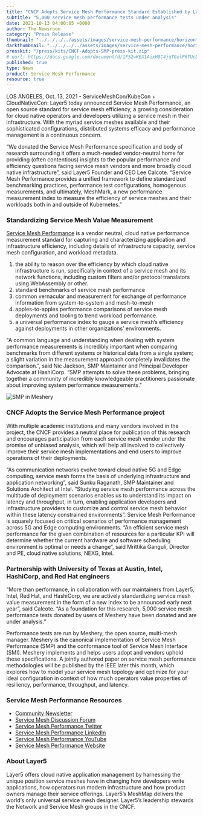 ```yaml
---
title: "CNCF Adopts Service Mesh Performance Standard Established by Layer5 "
subtitle: "5,000 service mesh performance tests under analysis"
date: 2021-10-13 04:00:05 +0000
author: The Newsroom
category: "Press Release"
thumbnail: "../../../../assets/images/service-mesh-performance/horizontal/smp-dark-text-side.webp"
darkthumbnail: "../../../../assets/images/service-mesh-performance/horizontal/smp-dark-text-side.webp"
presskit: "/press/kits/CNCF-Adopts-SMP-press-kit.zip"
# eurl: https://docs.google.com/document/d/1F52wKEX1AixH8C4jqTGelP6TUcDvnsB47DDDCEJdJ44/edit?pli=1#
published: true
type: News
product: Service Mesh Performance
resource: true
---
```




<NewsWrapper>

LOS ANGELES, Oct. 13, 2021 - ServiceMeshCon/KubeCon + CloudNativeCon: Layer5 today announced Service Mesh Performance, an open source standard for service mesh efficiency, a growing consideration for cloud native operators and developers utilizing a service mesh in their infrastructure. With the myriad service meshes available and their sophisticated configurations, distributed systems efficacy and performance management is a continuous concern.

“We donated the Service Mesh Performance specification and body of research surrounding it offers a much-needed vendor-neutral home for providing (often contentious) insights to the popular performance and efficiency questions facing service mesh vendors and more broadly cloud native infrastructure”, said Layer5 Founder and CEO Lee Calcote. “Service Mesh Performance provides a unified framework to define standardized benchmarking practices, performance test configurations, homogenous measurements, and ultimately, MeshMark, a new performance measurement index to measure the efficiency of  service meshes and their workloads both in and outside of Kubernetes.”

<h3>Standardizing Service Mesh Value Measurement</h3>

<a href="https://smp-spec.io">Service Mesh Performance</a> is a vendor neutral, cloud native performance measurement standard for capturing and characterizing application and infrastructure efficiency, including details of infrastructure capacity, service mesh configuration, and workload metadata.
<ol>
    <li>the ability to reason over the efficiency by which cloud native infrastructure is run, specifically in context of a service mesh and its network functions, including custom filters and/or protocol translators using WebAssembly or other.</li>
    <li>standard benchmarks of service mesh performance</li>
    <li>common vernacular and measurement for exchange of performance information from system-to-system and mesh-to-mesh</li>
    <li>apples-to-apples performance comparisons of service mesh deployments and tooling to trend workload performance.</li>
    <li>a universal performance index to gauge a service mesh’s efficiency against deployments in other organizations’ environments.</li>
</ol>

<p>"A common language and understanding when dealing with system performance measurements is incredibly important when comparing benchmarks from different systems or historical data from a single system; a slight variation in the measurement approach completely invalidates the comparison.”, said Nic Jackson, SMP Maintainer and Principal Developer Advocate at HashiCorp. “SMP attempts to solve these problems, bringing together a community of incredibly knowledgeable practitioners passionate about improving system performance measurements."</p>

<img src={smpMeshery} alt="SMP in Meshery"/>

<h3>CNCF Adopts the Service Mesh Performance project</h3>

With multiple academic institutions and many vendors involved in the project, the CNCF provides a neutral place for publication of this research and encourages participation from each service mesh vendor under the promise of unbiased analysis, which will help all involved to collectively improve their service mesh implementations and end users to improve operations of their deployments.

“As communication networks evolve toward cloud native 5G and Edge computing, service mesh forms the basis of underlying infrastructure and application networking”, said Sunku Raganath, SMP Maintainer and Solutions Architect at Intel. “Studying service mesh performance across the multitude of deployment scenarios enables us to understand its impact on latency and throughput, in turn, enabling application developers and infrastructure providers to customize and control service mesh behavior within these latency constrained environments”. Service Mesh Performance is squarely focused on critical scenarios of performance management across 5G and Edge computing environments. “An efficient service mesh performance for the given combination of resources for a particular KPI will determine whether the current hardware and software scheduling environment is optimal or needs a change“, said Mrittika Ganguli, Director and PE, cloud native solutions, NEXG, Intel.


<h3>Partnership with University of Texas at Austin, Intel, HashiCorp, and Red Hat engineers</h3>

“More than performance, in collaboration with our maintainers from Layer5, Intel, Red Hat, and HashiCorp, we are actively standardizing service mesh value measurement in the form of a new index to be announced early next year”, said Calcote. “As a foundation for this research, 5,000 service mesh performance tests donated by users of Meshery have been donated and are under analysis.” 

Performance tests are run by Meshery, the open source, multi-mesh manager. Meshery is the canonical implementation of Service Mesh Performance (SMP) and the conformance tool of Service Mesh Interface (SMI). Meshery implements and helps users adopt and vendors uphold these specifications. A jointly authored paper on service mesh performance methodologies will be published by the IEEE later this month, which explores how to model your service mesh topology and optimize for your ideal configuration in context of how much operators value properties of resiliency, performance, throughput, and latency.

<h3>Service Mesh Performance Resources</h3>
<ul>
    <li><a href="https://smp-spec.io/subscribe">Community Newsletter</a></li>
    <li><a href="https://discuss.layer5.io">Service Mesh Discussion Forum</a></li>
    <li><a href="https://twitter.com/smp_spec">Service Mesh Performance Twitter</a></li>
    <li><a href="https://www.linkedin.com/showcase/service-mesh-performance">Service Mesh Performance LinkedIn</a></li>
    <li><a href="https://www.youtube.com/watch?v=_yrncjtPpg4&list=PL3A-A6hPO2INwi8A3NNClvdCxDoHa9NOU">Service Mesh Performance YouTube</a></li>
    <li><a href="https://smp-spec.io">Service Mesh Performance Website</a></li>
</ul>

<h3>About Layer5</h3>
Layer5 offers cloud native application management by harnessing the unique position service meshes have in changing how developers write applications, how operators run modern infrastructure and how product owners manage their service offerings. Layer5’s MeshMap delivers the world’s only universal service mesh designer. Layer5’s leadership stewards the Network and Service Mesh groups in the CNCF.

</NewsWrapper>
